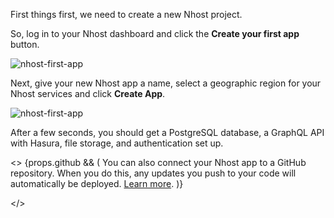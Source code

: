 First things first, we need to create a new Nhost project.

So, log in to your Nhost dashboard and click the **Create your first app**
button.

![nhost-first-app](/img/quickstarts/create-app-step-1.png)

Next, give your new Nhost app a name, select a geographic region for your Nhost
services and click **Create App**.

![nhost-first-app](/img/quickstarts/create-app-step-2.png)

After a few seconds, you should get a PostgreSQL database, a GraphQL API with
Hasura, file storage, and authentication set up.


<>
  {props.github && (
    <Admonition type="info">
      You can also connect your Nhost app to a GitHub repository. When you do this, any updates you push to your code will automatically be deployed. <a href="https://docs.nhost.io/platform/github-integration">Learn more</a>.
    </Admonition>)}

</>
